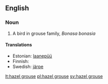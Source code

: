 ==English==
{{wikipedia}}

===Noun===
{{en-noun|sg=[[hazel]] [[grouse]]}}

# A bird in grouse family, ''Bonasa bonasia''

====Translations====
{{top}}
* Estonian: [[laanepüü]]
* Finnish: {{t+|fi|pyy}}
* Swedish: [[järpe]] {{c}}
{{bottom}}

[[lt:hazel grouse]]
[[pl:hazel grouse]]
[[sv:hazel grouse]]